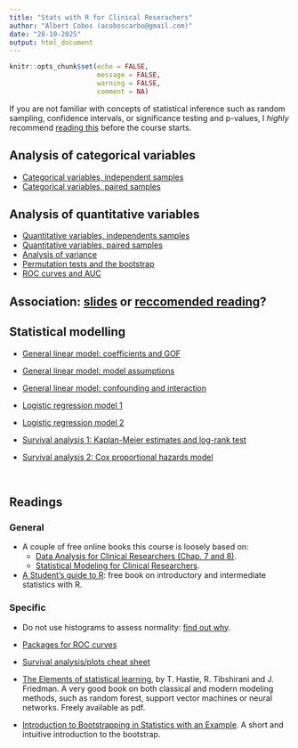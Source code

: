 ```yaml
---
title: "Stats with R for Clinical Reserachers"
author: "Albert Cobos (acoboscarbo@gmail.com)"
date: "28-10-2025"
output: html_document
---
```



```r
knitr::opts_chunk$set(echo = FALSE, 
                      message = FALSE, 
                      warning = FALSE,
                      comment = NA)

```

If you are not familiar with concepts of statistical inference such as random sampling, confidence intervals, or significance testing and p-values, I *highly* recommend [reading this](https://acobos.github.io/DA/statistical-inference.html) before the course starts. 


## Analysis of categorical variables

- [Categorical variables, independent samples](https://acobos.github.io/CDB_ed4/1_1_categ_indep.html#1)
- [Categorical variables, paired samples]()


## Analysis of quantitative variables

- [Quantitative variables, independents samples]()
- [Quantitative variables, paired samples]()
- [Analysis of variance]()
- [Permutation tests and the bootstrap]()
- [ROC curves and AUC]()

## Association: [slides](https://acobos.github.io/CDB_ed2/4_0_association.html#1) or [reccomended reading](https://acobos.github.io/DA/assessing-relations.html)?

## Statistical modelling

- [General linear model: coefficients and GOF]()
- [General linear model: model assumptions]()
- [General linear model: confounding and interaction]()

- [Logistic regression model 1]()
- [Logistic regression model 2]()

- [Survival analysis 1: Kaplan-Meier estimates and log-rank test]()
- [Survival analysis 2: Cox proportional hazards model]()

\

## Readings 

### General

- A couple of free online books this course is loosely based on:
  - [Data Analysis for Clinical Researchers (Chap. 7 and 8)](https://acobos.github.io/DA/index.html). 
  - [Statistical Modeling for Clinical Researchers](https://acobos.github.io/SM/index.html).

- [A Student’s guide to R](https://cran.r-project.org/doc/contrib/Horton+Pruim+Kaplan_MOSAIC-StudentGuide.pdf): free book on introductory and intermediate statistics with R.  


### Specific

- Do not use histograms to assess normality: [find out why](https://statisticsbyjim.com/basics/assessing-normality-histograms-probability-plots/).

- [Packages for ROC curves](https://rviews.rstudio.com/2019/03/01/some-r-packages-for-roc-curves/)

- [Survival analysis/plots cheat sheet](https://rpkgs.datanovia.com/survminer/survminer_cheatsheet.pdf)


- [The Elements of statistical learning](https://hastie.su.domains/ElemStatLearn/), by T. Hastie, R. Tibshirani and J. Friedman. A very good book on both classical and modern modeling methods, such as random forest, support vector machines or neural networks. Freely available as pdf.

- [Introduction to Bootstrapping in Statistics with an Example](https://statisticsbyjim.com/hypothesis-testing/bootstrapping/). A short and intuitive introduction to the bootstrap.

